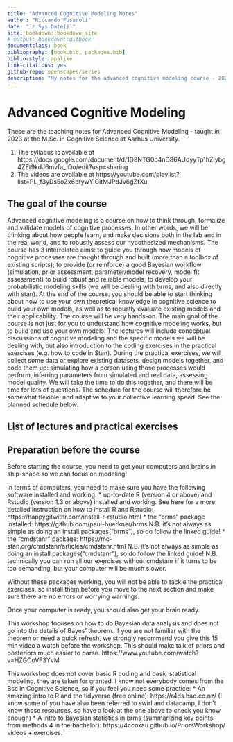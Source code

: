```yaml
--- 
title: "Advanced Cognitive Modeling Notes"
author: "Riccardo Fusaroli"
date: "`r Sys.Date()`"
site: bookdown::bookdown_site
# output: bookdown::gitbook
documentclass: book
bibliography: [book.bib, packages.bib]
biblio-style: apalike
link-citations: yes
github-repo: openscapes/series
description: "My notes for the advanced cognitive modeling course - 2023"
---
```


# Advanced Cognitive Modeling 

These are the teaching notes for Advanced Cognitive Modeling - taught in 2023 at the M.Sc. in Cognitive Science at Aarhus University.

1. The syllabus is available at https://docs.google.com/document/d/1D8NTG0o4nD86AUdyyTp1hZIybg4ZEt9kdJ6mvfa_IQo/edit?usp=sharing
2. The videos are available at https://youtube.com/playlist?list=PL_f3yDs5oZx6bfywYiGitMJPdJv6gZfXu


## The goal of the course

Advanced cognitive modeling is a course on how to think through, formalize and validate models of cognitive processes. In other words, we will be thinking about how people learn, and make decisions both in the lab and in the real world, and to robustly assess our hypothesized mechanisms.
The course has 3 interrelated aims: 
to guide you through how models of cognitive processes are thought through and built (more than a toolbox of existing scripts); 
to provide (or reinforce) a good Bayesian workflow (simulation, prior assessment, parameter/model recovery, model fit assessment) to build robust and reliable models; 
to develop your probabilistic modeling skills (we will be dealing with brms, and also directly with stan).
At the end of the course, you should be able to start thinking about how to use your own theoretical knowledge in cognitive science to build your own models, as well as to robustly evaluate existing models and their applicability.
The course will be very hands-on. The main goal of the course is not just for you to understand how cognitive modeling works, but to build and use your own models. The lectures will include conceptual discussions of cognitive modeling and the specific models we will be dealing with, but also introduction to the coding exercises in the practical exercises (e.g. how to code in Stan). During the practical exercises, we will collect some data or explore existing datasets, design models together, and code them up: simulating how a person using those processes would perform, inferring parameters from simulated and real data, assessing model quality. We will take the time to do this together, and there will be time for lots of questions. The schedule for the course will therefore be somewhat flexible, and adaptive to your collective learning speed. See the planned schedule below.


## List of lectures and practical exercises


## Preparation before the course

Before starting the course, you need to get your computers and brains in ship-shape so we can focus on modeling!

In terms of computers, you need to make sure you have the following software installed and working:
* up-to-date R (version 4 or above) and Rstudio (version 1.3 or above) installed and working. See here for a more detailed instruction on how to install R and Rstudio: https://happygitwithr.com/install-r-rstudio.html
* the “brms” package installed: https://github.com/paul-buerkner/brms N.B. it’s not always as simple as doing an install.packages(“brms”), so do follow the linked guide!
* the “cmdstanr” package: https://mc-stan.org/cmdstanr/articles/cmdstanr.html N.B. it’s not always as simple as doing an install.packages(“cmdstanr”), so do follow the linked guide! N.B. technically you can run all our exercises without cmdstanr if it turns to be too demanding, but your computer will be much slower.

Without these packages working, you will not be able to tackle the practical exercises, so install them before you move to the next section and make sure there are no errors or worrying warnings.

Once your computer is ready, you should also get your brain ready.

This workshop focuses on how to do Bayesian data analysis and does not go into the details of Bayes’ theorem. If you are not familiar with the theorem or need a quick refresh, we strongly recommend you give this 15 min video a watch before the workshop. This should make talk of priors and posteriors much easier to parse. https://www.youtube.com/watch?v=HZGCoVF3YvM

This workshop does not cover basic R coding and basic statistical modeling, they are taken for granted. I know not everybody comes from the Bsc in Cognitive Science, so if you feel you need some practice:
* An amazing intro to R and the tidyverse (free online): https://r4ds.had.co.nz/ (I know some of you have also been referred to swirl and datacamp, I don't know those resources, so have a look at the one above to check you know enough)
* A intro to Bayesian statistics in brms (summarizing key points from methods 4 in the bachelor): https://4ccoxau.github.io/PriorsWorkshop/ videos + exercises.
